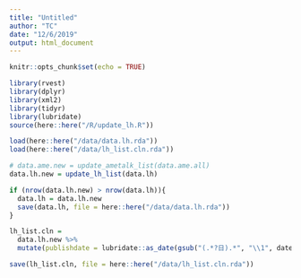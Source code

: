 ```yaml
---
title: "Untitled"
author: "TC"
date: "12/6/2019"
output: html_document
---
```


```r
knitr::opts_chunk$set(echo = TRUE)

library(rvest)
library(dplyr)
library(xml2)
library(tidyr)
library(lubridate)
source(here::here("/R/update_lh.R"))
```

```r
load(here::here("/data/data.lh.rda"))
load(here::here("/data/lh_list.cln.rda"))

```


```r
# data.ame.new = update_ametalk_list(data.ame.all)
data.lh.new = update_lh_list(data.lh)

if (nrow(data.lh.new) > nrow(data.lh)){
  data.lh = data.lh.new
  save(data.lh, file = here::here("/data/data.lh.rda"))
}
```

```r
lh_list.cln =
  data.lh.new %>%
  mutate(publishdate = lubridate::as_date(gsub("(.*?日).*", "\\1", date)))
```

```r
save(lh_list.cln, file = here::here("/data/lh_list.cln.rda"))
```

